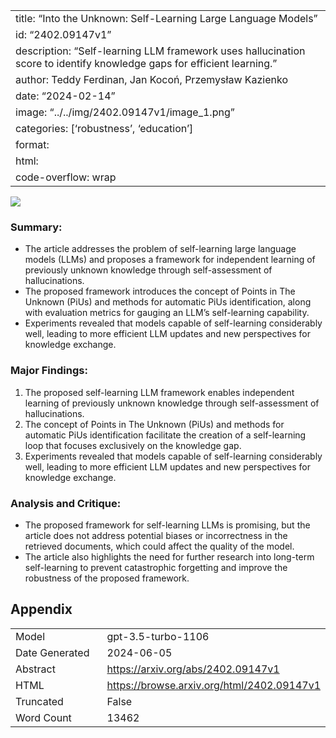 
---
title: "Into the Unknown: Self-Learning Large Language Models"
id: "2402.09147v1"
description: "Self-learning LLM framework uses hallucination score to identify knowledge gaps for efficient learning."
author: Teddy Ferdinan, Jan Kocoń, Przemysław Kazienko
date: "2024-02-14"
image: "../../img/2402.09147v1/image_1.png"
categories: ['robustness', 'education']
format:
  html:
    code-overflow: wrap
---

![](../../img/2402.09147v1/image_1.png)

### **Summary:**
- The article addresses the problem of self-learning large language models (LLMs) and proposes a framework for independent learning of previously unknown knowledge through self-assessment of hallucinations.
- The proposed framework introduces the concept of Points in The Unknown (PiUs) and methods for automatic PiUs identification, along with evaluation metrics for gauging an LLM’s self-learning capability.
- Experiments revealed that models capable of self-learning considerably well, leading to more efficient LLM updates and new perspectives for knowledge exchange.

### Major Findings:
1. The proposed self-learning LLM framework enables independent learning of previously unknown knowledge through self-assessment of hallucinations.
2. The concept of Points in The Unknown (PiUs) and methods for automatic PiUs identification facilitate the creation of a self-learning loop that focuses exclusively on the knowledge gap.
3. Experiments revealed that models capable of self-learning considerably well, leading to more efficient LLM updates and new perspectives for knowledge exchange.

### Analysis and Critique:
- The proposed framework for self-learning LLMs is promising, but the article does not address potential biases or incorrectness in the retrieved documents, which could affect the quality of the model.
- The article also highlights the need for further research into long-term self-learning to prevent catastrophic forgetting and improve the robustness of the proposed framework.

## Appendix

|          |          |
|----------|----------|
| Model     | gpt-3.5-turbo-1106       |
| Date Generated     | 2024-06-05       |
| Abstract | [https://arxiv.org/abs/2402.09147v1](https://arxiv.org/abs/2402.09147v1)        |
| HTML     | [https://browse.arxiv.org/html/2402.09147v1](https://browse.arxiv.org/html/2402.09147v1)       |
| Truncated       | False       |
| Word Count       | 13462       |